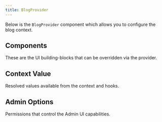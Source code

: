 ```yaml
---
title: BlogProvider
---
```


Below is the `BlogProvider` component which allows you to configure the blog context.

<AutoTypeTable path="../../packages/better-blog/src/context/types.ts" name="BlogProviderProps" />

## Components

These are the UI building-blocks that can be overridden via the provider.

<AutoTypeTable path="../../packages/better-blog/src/context/types.ts" name="BlogUIComponents" />

## Context Value

Resolved values available from the context and hooks.

<AutoTypeTable path="../../packages/better-blog/src/context/types.ts" name="BlogContextType" />

## Admin Options

Permissions that control the Admin UI capabilities.

<AutoTypeTable path="../../packages/better-blog/src/context/types.ts" name="AdminPermissions" />